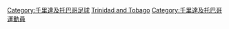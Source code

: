 {{Catnav|頁面分類|各種主題的頁面分類|按國家分類|各國體育|千里達及托巴哥體育}}
{{Catnav|頁面分類|各種主題的頁面分類|按國家分類|各國人物|特立尼达和多巴哥人}}
{{Catnav|頁面分類|人类社会|人物|各國人物|特立尼达和多巴哥人}}
{{Catnav|頁面分類|人物|各國人物|特立尼达和多巴哥人}}
{{Catnav|頁面分類|...|体育|各國體育|千里達及托巴哥體育}}
{{Commons category|Association football players from Trinidad and Tobago}}

[[Category:千里達及托巴哥足球|Category:千里達及托巴哥足球]]

[[Category:各国足球运动员|Trinidad and Tobago]]
[[Category:千里達及托巴哥運動員|Category:千里達及托巴哥運動員]]